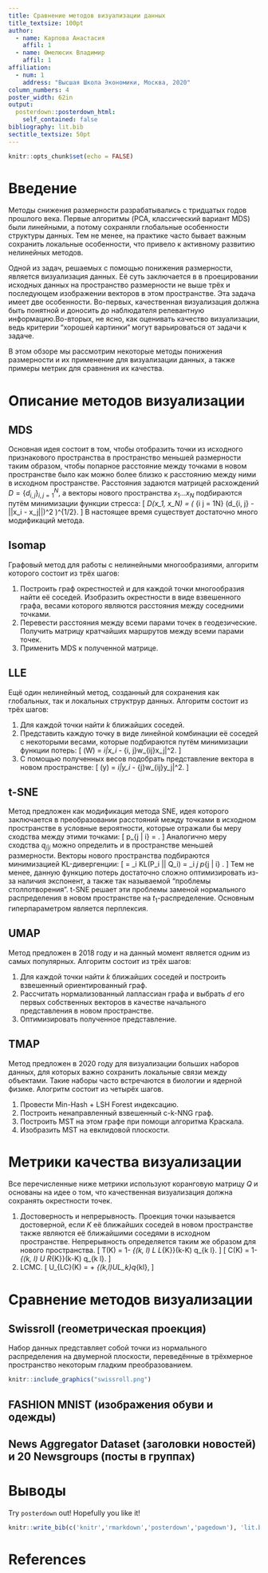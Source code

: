 ```yaml
---
title: Сравнение методов визуализации данных
title_textsize: 100pt
author:
  - name: Карпова Анастасия
    affil: 1
  - name: Омелюсик Владимир
    affil: 1
affiliation:
  - num: 1
    address: "Высшая Школа Экономики, Москва, 2020"
column_numbers: 4
poster_width: 62in
output: 
  posterdown::posterdown_html:
    self_contained: false
bibliography: lit.bib
sectitle_textsize: 50pt
---
```


```r
knitr::opts_chunk$set(echo = FALSE)
```

# Введение

Методы снижения размерности разрабатывались с тридцатых годов прошлого века. Первые алгоритмы (PCA, классический вариант MDS) были линейными, а потому сохраняли глобальные особенности структуры данных. Тем не менее, на практике часто бывает важным сохранить локальные особенности, что привело к активному развитию нелинейных методов. 

Одной из задач, решаемых с помощью понижения размерности, является визуализация данных. Её суть заключается в в проецировании исходных данных на пространство размерности не выше трёх и последующем изображении векторов в этом пространстве. Эта задача имеет две особенности. Во-первых, качественная визуализация должна быть понятной и доносить до наблюдателя релевантную информацию.Во-вторых, не ясно, как оценивать качество визуализации, ведь критерии "хорошей картинки" могут варьироваться от задачи к задаче. 

В этом обзоре мы рассмотрим некоторые методы понижения размерности и их применение для визуализации данных, а также примеры метрик для сравнения их качества.

# Описание методов визуализации

## MDS
Основная идея состоит в том, чтобы отобразить точки из исходного признакового пространства в пространство меньшей размерности таким образом, чтобы попарное расстояние между точками в новом пространстве было как можно более близко к расстоянию между ними в исходном пространстве. Расстояния задаются матрицей расхождений $D = \{d_{i, j}\}_{i, j = 1}^N$, а векторы нового пространства $x_1 \ldots x_N$ подбираются путём минимизации функции стресса:
\[
\text{Stress}_D(x_1, \ldots x_N) = \left( \sum_{i \ne j = 1\ldots N} (d_{i, j} - ||x_i - x_j||)^2  \right)^{1/2}.
\]
В настоящее время существует достаточно много модификаций метода. 

## Isomap
Графовый метод для работы с нелинейными многообразиями, алгоритм которого состоит из трёх шагов:

1. Построить граф окрестностей и для каждой точки многообразия найти её соседей. Изобразить окрестности в виде взвешенного графа, весами которого являются расстояния между соседними точками.
2. Перевести расстояния между всеми парами точек в геодезические. Получить матрицу кратчайших маршрутов между всеми парами точек.
3. Применить MDS к полученной матрице.

## LLE
Ещё один нелинейный метод, созданный для сохранения как глобальных, так и локальных структрур данных. Алгоритм состоит из трёх шагов:

1. Для каждой точки найти $k$ ближайших соседей.
2. Представить каждую точку в виде линейной комбинации её соседей с некоторыми весами, которые подбираются путём минимизации функции потерь:
\[
\varepsilon(W) = \sum_i|x_i - \sum_{i, j}w_{ij}x_j|^2.
\]
3. С помощью полученных весов подобрать представление вектора в новом пространстве:
\[
\Phi(y) = \sum_i|y_i - \sum_{j}w_{ij}y_j|^2.
\]

## t-SNE
Метод предложен как модификация метода SNE, идея которого заключается в преобразовании расстояний между точками в исходном пространстве в условные вероятности, которые отражали бы меру сходства между этими точками:
\[
p_{j | i} = \dfrac{\exp(-||x_i - x_j||^2 / 2\sigma^2_i)}{\sum_{k \ne i}\exp(-||x_i-x_k||^2/2\sigma_i^2)}.
\]
Аналогично меру сходства $q_{j | i}$ можно определить и в пространстве меньшей размерности. Векторы нового пространства подбираются минимизацией KL-дивергенции:
\[
\text{Loss} = \sum_i KL(P_i || Q_i) = \sum_i \sum_j p_{j | i} \log \dfrac{p_{j | i}}{q_{j | i}}.
\]
Тем не менее, данную функцию потерь достаточно сложно оптимизировать из-за наличия экспонент, а также так называемой "проблемы столпотворения". t-SNE решает эти проблемы заменой нормального распределения в новом пространстве на $t_1$-распределение. Основным гиперпараметром является перплексия. 

## UMAP
Метод предложен в 2018 году и на данный момент является одним из самых популярных. Алгоритм состоит из трёх шагов:

1. Для каждой точки найти $k$ ближайших соседей и построить взвешенный ориентированный граф.
2. Рассчитать нормализованный лаплассиан графа и выбрать $d$ его первых собственных векторов в качестве начального представления в новом пространстве.
3. Оптимизировать полученное представление.

## TMAP
Метод предложен в 2020 году для визуализации больших наборов данных, для которых важно сохранить локальные связи между объектами. Такие наборы часто встречаются в биологии и ядерной физике. Алогритм состоит из четырёх шагов.

1. Провести Min-Hash + LSH Forest индексацию.
2. Построить ненаправленный взвешенный c-k-NNG граф.
3. Построить MST на этом графе при помощи алгоритма Краскала.
4. Изобразить MST на евклидовой плоскости.

# Метрики качества визуализации

Все перечисленные ниже метрики используют коранговую матрицу $Q$ и основаны на идее о том, что качественная визуализация должна сохранять окрестности точек.

1. Достоверность и непрерывность. Проекция точки называется достоверной, если $K$ её ближайших соседей в новом пространстве также являются её ближайшими соседями в исходном пространстве. Непрерывность определяется таким же образом для нового пространства.
\[
T(K) = 1-\frac{2}{NK(2N - 3K - 1)} \sum_{(k, l) \in L L_{K}}(k-K) q_{k l}.
\]
\[
C(K) = 1-\frac{2}{NK(2N - 3K - 1)} \sum_{(k, l) \in U R_{K}}(k-K) q_{k l}.
\]
2. LCMC.
\[
U_{LC}(K) = \frac{K}{1-N} + \frac{1}{NK}\sum_{(k,l)\in UL_k}q_{kl},
\]

# Сравнение методов визуализации

## Swissroll (геометрическая проекция)
Набор данных представляет собой точки из нормального распределения на двумерной плоскости, переведённые в трёхмерное пространство некоторым гладким преобразованием.

```r
knitr::include_graphics("swissroll.png")
```

## FASHION MNIST (изображения обуви и одежды)

## News Aggregator Dataset (заголовки новостей) и 20 Newsgroups (посты в группах)


# Выводы

Try `posterdown` out! Hopefully you like it!

```r
knitr::write_bib(c('knitr','rmarkdown','posterdown','pagedown'), 'lit.bib')
```

# References

